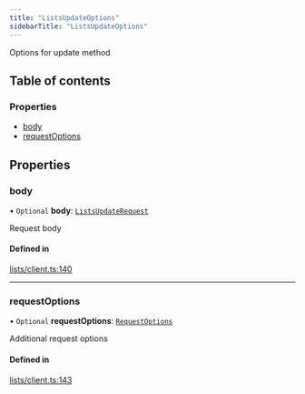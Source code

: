 ```yaml
---
title: "ListsUpdateOptions"
sidebarTitle: "ListsUpdateOptions"
---
```


Options for update method

## Table of contents

### Properties

- [body](/xdks/typescript/reference/interfaces/ListsUpdateOptions#body)
- [requestOptions](/xdks/typescript/reference/interfaces/ListsUpdateOptions#requestoptions)

## Properties

### body

• `Optional` **body**: [`ListsUpdateRequest`](/xdks/typescript/reference/interfaces/ListsUpdateRequest)

Request body

#### Defined in

[lists/client.ts:140](https://github.com/xdevplatform/xdk/blob/298ca9350d035e40e7c8ee0753c50052819a41e2/xdk/typescript/src/lists/client.ts#L140)

___

### requestOptions

• `Optional` **requestOptions**: [`RequestOptions`](/xdks/typescript/reference/interfaces/RequestOptions)

Additional request options

#### Defined in

[lists/client.ts:143](https://github.com/xdevplatform/xdk/blob/298ca9350d035e40e7c8ee0753c50052819a41e2/xdk/typescript/src/lists/client.ts#L143)
